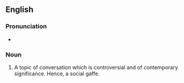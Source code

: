 ==English==
===Pronunciation===
* {{audio|en|EN-AU ck1 barbecue stopper.ogg|Audio (AU)}}

===Noun===
{{en-noun}}

# {{lb|en|AU|slang}} A topic of conversation which is controversial and of contemporary significance. Hence, a social gaffe.